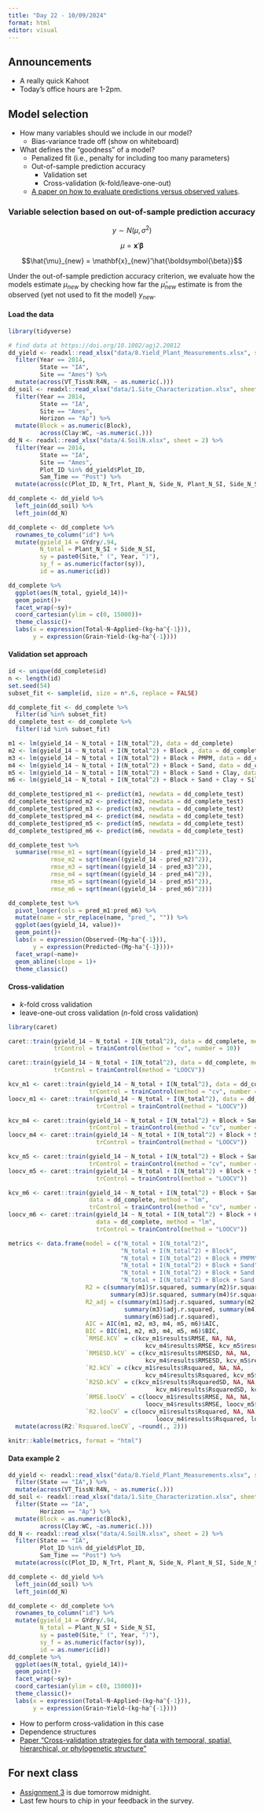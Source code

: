```yaml
---
title: "Day 22 - 10/09/2024"
format: html
editor: visual
---
```


## Announcements  

- A really quick Kahoot  
- Today's office hours are 1-2pm.  

## Model selection  

- How many variables should we include in our model?  
  - Bias-variance trade off (show on whiteboard)  

- What defines the "goodness" of a model?  
  - Penalized fit (i.e., penalty for including too many parameters)  
  - Out-of-sample prediction accuracy
    - Validation set  
    - Cross-validation (k-fold/leave-one-out)    
  - [A paper on how to evaluate predictions versus observed values](https://www.sciencedirect.com/science/article/pii/S0308521X21001475).

### Variable selection based on out-of-sample prediction accuracy  

$$y\sim N(\mu, \sigma^2)$$

$$\mu = \mathbf{x}'\boldsymbol{\beta}$$

$$\hat{\mu}_{new} = \mathbf{x}_{new}'\hat{\boldsymbol{\beta}}$$

Under the out-of-sample prediction accuracy criterion, we evaluate how the models estimate $\mu_{new}$ by checking how far the $\hat{\mu}_{new}$ estimate is from the observed (yet not used to fit the model) $y_{new}$.


#### Load the data  

```r
library(tidyverse)

# find data at https://doi.org/10.1002/agj2.20812
dd_yield <- readxl::read_xlsx("data/8.Yield_Plant_Measurements.xlsx", sheet = 2) %>%
  filter(Year == 2014, 
         State == "IA",
         Site == "Ames") %>% 
  mutate(across(VT_TissN:R4N, ~ as.numeric(.)))
dd_soil <- readxl::read_xlsx("data/1.Site_Characterization.xlsx", sheet = 2) %>% 
  filter(Year == 2014, 
         State == "IA", 
         Site == "Ames",
         Horizon == "Ap") %>% 
  mutate(Block = as.numeric(Block), 
         across(Clay:WC, ~as.numeric(.)))
dd_N <- readxl::read_xlsx("data/4.SoilN.xlsx", sheet = 2) %>% 
  filter(Year == 2014, 
         State == "IA", 
         Site == "Ames",
         Plot_ID %in% dd_yield$Plot_ID, 
         Sam_Time == "Post") %>% 
  mutate(across(c(Plot_ID, N_Trt, Plant_N, Side_N, Plant_N_SI, Side_N_SI), ~as.numeric(.)))

dd_complete <- dd_yield %>% 
  left_join(dd_soil) %>% 
  left_join(dd_N)

dd_complete <- dd_complete %>% 
  rownames_to_column("id") %>% 
  mutate(gyield_14 = GYdry/.94, 
         N_total = Plant_N_SI + Side_N_SI, 
         sy = paste0(Site," (", Year, ")"), 
         sy_f = as.numeric(factor(sy)), 
         id = as.numeric(id)) 
```

```r
dd_complete %>% 
  ggplot(aes(N_total, gyield_14))+
  geom_point()+
  facet_wrap(~sy)+
  coord_cartesian(ylim = c(0, 15000))+
  theme_classic()+
  labs(x = expression(Total~N~Applied~(kg~ha^{-1})),
       y = expression(Grain~Yield~(kg~ha^{-1})))
```

#### Validation set approach  
```r
id <- unique(dd_complete$id)
n <- length(id)
set.seed(54)
subset_fit <- sample(id, size = n*.6, replace = FALSE)

dd_complete_fit <- dd_complete %>% 
  filter(id %in% subset_fit)
dd_complete_test <- dd_complete %>% 
  filter(!id %in% subset_fit)
```

```r
m1 <- lm(gyield_14 ~ N_total + I(N_total^2), data = dd_complete)
m2 <- lm(gyield_14 ~ N_total + I(N_total^2) + Block , data = dd_complete)
m3 <- lm(gyield_14 ~ N_total + I(N_total^2) + Block + PMPM, data = dd_complete)
m4 <- lm(gyield_14 ~ N_total + I(N_total^2) + Block + Sand, data = dd_complete)   
m5 <- lm(gyield_14 ~ N_total + I(N_total^2) + Block + Sand + Clay, data = dd_complete)
m6 <- lm(gyield_14 ~ N_total + I(N_total^2) + Block + Sand + Clay + Silt, data = dd_complete)
```

```r
dd_complete_test$pred_m1 <- predict(m1, newdata = dd_complete_test)
dd_complete_test$pred_m2 <- predict(m2, newdata = dd_complete_test)
dd_complete_test$pred_m3 <- predict(m3, newdata = dd_complete_test)
dd_complete_test$pred_m4 <- predict(m4, newdata = dd_complete_test)
dd_complete_test$pred_m5 <- predict(m5, newdata = dd_complete_test)
dd_complete_test$pred_m6 <- predict(m6, newdata = dd_complete_test)

dd_complete_test %>% 
  summarise(rmse_m1 = sqrt(mean((gyield_14 - pred_m1)^2)),
            rmse_m2 = sqrt(mean((gyield_14 - pred_m2)^2)), 
            rmse_m3 = sqrt(mean((gyield_14 - pred_m3)^2)), 
            rmse_m4 = sqrt(mean((gyield_14 - pred_m4)^2)), 
            rmse_m5 = sqrt(mean((gyield_14 - pred_m5)^2)), 
            rmse_m6 = sqrt(mean((gyield_14 - pred_m6)^2)))
```

```r
dd_complete_test %>% 
  pivot_longer(cols = pred_m1:pred_m6) %>% 
  mutate(name = str_replace(name, "pred_", "")) %>% 
  ggplot(aes(gyield_14, value))+
  geom_point()+
  labs(x = expression(Observed~(Mg~ha^{-1})), 
       y = expression(Predicted~(Mg~ha^{-1})))+
  facet_wrap(~name)+
  geom_abline(slope = 1)+
  theme_classic()
```

#### Cross-validation  

- $k$-fold cross validation  
- leave-one-out cross validation ($n$-fold cross validation)  

```r
library(caret)

caret::train(gyield_14 ~ N_total + I(N_total^2), data = dd_complete, method = "lm",
             trControl = trainControl(method = "cv", number = 10))

caret::train(gyield_14 ~ N_total + I(N_total^2), data = dd_complete, method = "lm",
             trControl = trainControl(method = "LOOCV"))
```

```r
kcv_m1 <- caret::train(gyield_14 ~ N_total + I(N_total^2), data = dd_complete, method = "lm",
                       trControl = trainControl(method = "cv", number = 10))
loocv_m1 <- caret::train(gyield_14 ~ N_total + I(N_total^2), data = dd_complete, method = "lm",
                         trControl = trainControl(method = "LOOCV"))

kcv_m4 <- caret::train(gyield_14 ~ N_total + I(N_total^2) + Block + Sand, data = dd_complete, method = "lm",
                       trControl = trainControl(method = "cv", number = 10))
loocv_m4 <- caret::train(gyield_14 ~ N_total + I(N_total^2) + Block + Sand, data = dd_complete, method = "lm",
                         trControl = trainControl(method = "LOOCV"))

kcv_m5 <- caret::train(gyield_14 ~ N_total + I(N_total^2) + Block + Sand + Clay, data = dd_complete, method = "lm",
                       trControl = trainControl(method = "cv", number = 10))
loocv_m5 <- caret::train(gyield_14 ~ N_total + I(N_total^2) + Block + Sand + Clay, data = dd_complete, method = "lm",
                         trControl = trainControl(method = "LOOCV"))

kcv_m6 <- caret::train(gyield_14 ~ N_total + I(N_total^2) + Block + Sand + Clay + Silt,
                       data = dd_complete, method = "lm",
                       trControl = trainControl(method = "cv", number = 10))
loocv_m6 <- caret::train(gyield_14 ~ N_total + I(N_total^2) + Block + Clay + Sand + Silt,
                         data = dd_complete, method = "lm",
                         trControl = trainControl(method = "LOOCV"))
```


```r
metrics <- data.frame(model = c("N_total + I(N_total^2)",
                                "N_total + I(N_total^2) + Block",
                                "N_total + I(N_total^2) + Block + PMPM", 
                                "N_total + I(N_total^2) + Block + Sand", 
                                "N_total + I(N_total^2) + Block + Sand + Clay", 
                                "N_total + I(N_total^2) + Block + Sand + Clay + Silt"),
                      R2 = c(summary(m1)$r.squared, summary(m2)$r.squared, 
                             summary(m3)$r.squared, summary(m4)$r.squared, summary(m5)$r.squared, summary(m6)$r.squared),
                      R2_adj = c(summary(m1)$adj.r.squared, summary(m2)$adj.r.squared,
                                 summary(m3)$adj.r.squared, summary(m4)$adj.r.squared, summary(m5)$adj.r.squared,
                                 summary(m6)$adj.r.squared),
                      AIC = AIC(m1, m2, m3, m4, m5, m6)$AIC,
                      BIC = BIC(m1, m2, m3, m4, m5, m6)$BIC, 
                      `RMSE.kCV` = c(kcv_m1$results$RMSE, NA, NA,
                                       kcv_m4$results$RMSE, kcv_m5$results$RMSE, kcv_m6$results$RMSE), 
                      `RMSESD.kCV` = c(kcv_m1$results$RMSESD, NA, NA,
                                       kcv_m4$results$RMSESD, kcv_m5$results$RMSESD, kcv_m6$results$RMSESD), 
                      `R2.kCV` = c(kcv_m1$results$Rsquared, NA, NA,
                                       kcv_m4$results$Rsquared, kcv_m5$results$Rsquared, kcv_m6$results$Rsquared), 
                      `R2SD.kCV` = c(kcv_m1$results$RsquaredSD, NA, NA,
                                          kcv_m4$results$RsquaredSD, kcv_m5$results$RsquaredSD, kcv_m6$results$RsquaredSD), 
                      `RMSE.looCV` = c(loocv_m1$results$RMSE, NA, NA,
                                       loocv_m4$results$RMSE, loocv_m5$results$RMSE, loocv_m6$results$RMSE), 
                      `R2.looCV` = c(loocv_m1$results$Rsquared, NA, NA,
                                          loocv_m4$results$Rsquared, loocv_m5$results$Rsquared, loocv_m6$results$Rsquared) ) %>%
  mutate(across(R2:`Rsquared.looCV`, ~round(., 2)))

knitr::kable(metrics, format = "html")
```

#### Data example 2   

```r
dd_yield <- readxl::read_xlsx("data/8.Yield_Plant_Measurements.xlsx", sheet = 2) %>%
  filter(State == "IA",) %>% 
  mutate(across(VT_TissN:R4N, ~ as.numeric(.)))
dd_soil <- readxl::read_xlsx("data/1.Site_Characterization.xlsx", sheet = 2) %>% 
  filter(State == "IA", 
         Horizon == "Ap") %>% 
  mutate(Block = as.numeric(Block), 
         across(Clay:WC, ~as.numeric(.)))
dd_N <- readxl::read_xlsx("data/4.SoilN.xlsx", sheet = 2) %>% 
  filter(State == "IA", 
         Plot_ID %in% dd_yield$Plot_ID, 
         Sam_Time == "Post") %>% 
  mutate(across(c(Plot_ID, N_Trt, Plant_N, Side_N, Plant_N_SI, Side_N_SI), ~as.numeric(.)))

dd_complete <- dd_yield %>% 
  left_join(dd_soil) %>% 
  left_join(dd_N)

dd_complete <- dd_complete %>% 
  rownames_to_column("id") %>% 
  mutate(gyield_14 = GYdry/.94, 
         N_total = Plant_N_SI + Side_N_SI, 
         sy = paste0(Site," (", Year, ")"), 
         sy_f = as.numeric(factor(sy)), 
         id = as.numeric(id)) 
dd_complete %>% 
  ggplot(aes(N_total, gyield_14))+
  geom_point()+
  facet_wrap(~sy)+
  coord_cartesian(ylim = c(0, 15000))+
  theme_classic()+
  labs(x = expression(Total~N~Applied~(kg~ha^{-1})),
       y = expression(Grain~Yield~(kg~ha^{-1})))
```

- How to perform cross-validation in this case  
- Dependence structures  
- [Paper "Cross-validation strategies for data with temporal, spatial, hierarchical, or phylogenetic structure"](https://doi.org/10.1111/ecog.02881)

## For next class  

- [Assignment 3](https://jlacasa.github.io/stat705_fall2024/assignments/hw3) is due tomorrow midnight.  
- Last few hours to chip in your feedback in the survey.  
